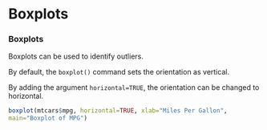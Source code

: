 Boxplots
=====================================

### Boxplots

Boxplots can be used to identify outliers.

By default, the ``boxplot()`` command sets the orientation as vertical. 

By adding the argument ``horizontal=TRUE``, the orientation can be changed to horizontal.

```r
boxplot(mtcars$mpg, horizontal=TRUE, xlab="Miles Per Gallon",
main="Boxplot of MPG")
```

